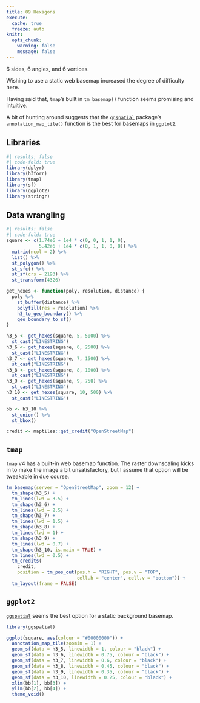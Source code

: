 ```yaml
---
title: 09 Hexagons
execute: 
  cache: true
  freeze: auto
knitr:
  opts_chunk: 
    warning: false
    message: false
---
```


6 sides, 6 angles, and 6 vertices.

Wishing to use a static web basemap increased the degree of difficulty here. 

Having said that, `tmap`'s built in `tm_basemap()` function seems promising and intuitive. 

A bit of hunting around suggests that the [`ggspatial`](https://paleolimbot.github.io/ggspatial/) package's `annotation_map_tile()` function is the best for basemaps in `ggplot2`.

## Libraries
```r
#| results: false
#| code-fold: true
library(dplyr)
library(h3forr)
library(tmap)
library(sf)
library(ggplot2)
library(stringr)
```

## Data wrangling
```r
#| results: false
#| code-fold: true
square <- c(1.74e6 + 1e4 * c(0, 0, 1, 1, 0), 
            5.42e6 + 1e4 * c(0, 1, 1, 0, 0)) %>%
  matrix(ncol = 2) %>%
  list() %>%
  st_polygon() %>%
  st_sfc() %>%
  st_sf(crs = 2193) %>%
  st_transform(4326)

get_hexes <- function(poly, resolution, distance) {
  poly %>% 
    st_buffer(distance) %>%
    polyfill(res = resolution) %>% 
    h3_to_geo_boundary() %>% 
    geo_boundary_to_sf()
}

h3_5 <- get_hexes(square, 5, 5000) %>% 
  st_cast("LINESTRING")
h3_6 <- get_hexes(square, 6, 2500) %>% 
  st_cast("LINESTRING")
h3_7 <- get_hexes(square, 7, 1500) %>% 
  st_cast("LINESTRING")
h3_8 <- get_hexes(square, 8, 1000) %>% 
  st_cast("LINESTRING")
h3_9 <- get_hexes(square, 9, 750) %>% 
  st_cast("LINESTRING")
h3_10 <- get_hexes(square, 10, 500) %>% 
  st_cast("LINESTRING")

bb <- h3_10 %>% 
  st_union() %>%
  st_bbox()

credit <- maptiles::get_credit("OpenStreetMap")
```

## `tmap`
`tmap` v4 has a built-in web basemap function. The raster downscaling kicks in to make the image a bit unsatisfactory, but I assume that option will be tweakable in due course.

```r
tm_basemap(server = "OpenStreetMap", zoom = 12) +
  tm_shape(h3_5) + 
  tm_lines(lwd = 3.5) +
  tm_shape(h3_6) + 
  tm_lines(lwd = 2.5) +
  tm_shape(h3_7) + 
  tm_lines(lwd = 1.5) +
  tm_shape(h3_8) + 
  tm_lines(lwd = 1) +
  tm_shape(h3_9) + 
  tm_lines(lwd = 0.7) +
  tm_shape(h3_10, is.main = TRUE) + 
  tm_lines(lwd = 0.5) +
  tm_credits(
    credit,
    position = tm_pos_out(pos.h = "RIGHT", pos.v = "TOP",
                          cell.h = "center", cell.v = "bottom")) + 
  tm_layout(frame = FALSE)
```

## `ggplot2`
[`ggspatial`](https://paleolimbot.github.io/ggspatial/) seems the best option for a static background basemap.

```r
library(ggspatial)

ggplot(square, aes(colour = "#00000000")) +
  annotation_map_tile(zoomin = 1) + 
  geom_sf(data = h3_5, linewidth = 1, colour = "black") +
  geom_sf(data = h3_6, linewidth = 0.75, colour = "black") +
  geom_sf(data = h3_7, linewidth = 0.6, colour = "black") +
  geom_sf(data = h3_8, linewidth = 0.45, colour = "black") +
  geom_sf(data = h3_9, linewidth = 0.35, colour = "black") +
  geom_sf(data = h3_10, linewidth = 0.25, colour = "black") +
  xlim(bb[1], bb[3]) +
  ylim(bb[2], bb[4]) +
  theme_void()
```
